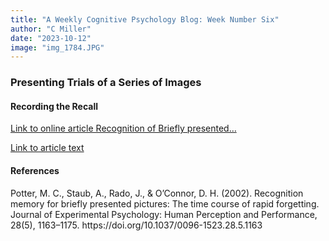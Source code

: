 ```yaml
---
title: "A Weekly Cognitive Psychology Blog: Week Number Six"
author: "C Miller"
date: "2023-10-12"
image: "img_1784.JPG"
---
```


### Presenting Trials of a Series of Images

#### Recording the Recall

[Link to online article Recognition of Briefly presented...](https://psycnet.apa.org/record/2002-04477-010)

[Link to article text](visual_memory.docx)

#### References


Potter, M. C., Staub, A., Rado, J., & O'Connor, D. H. (2002). Recognition memory for briefly presented pictures: The time course of rapid forgetting. Journal of Experimental Psychology: Human Perception and Performance, 28(5), 1163–1175. https://doi.org/10.1037/0096-1523.28.5.1163